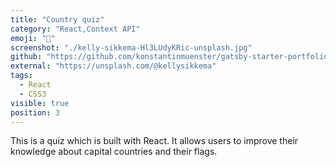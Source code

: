 ```yaml
---
title: "Country quiz"
category: "React,Context API"
emoji: "🧰"
screenshot: "./kelly-sikkema-Hl3LUdyKRic-unsplash.jpg"
github: "https://github.com/konstantinmuenster/gatsby-starter-portfolio-minimal"
external: "https://unsplash.com/@kellysikkema"
tags:
  - React
  - CSS3
visible: true
position: 3
---
```


This is a quiz which is built with React. It allows users to improve their knowledge about capital countries and their flags.
